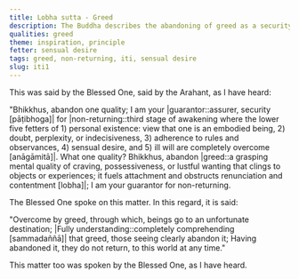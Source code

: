 ```yaml
---
title: Lobha sutta - Greed
description: The Buddha describes the abandoning of greed as a security for non-returning.
qualities: greed
theme: inspiration, principle
fetter: sensual desire
tags: greed, non-returning, iti, sensual desire
slug: iti1
---
```


This was said by the Blessed One, said by the Arahant, as I have heard:

"Bhikkhus, abandon one quality; I am your |guarantor::assurer, security [pāṭibhoga]| for |non-returning::third stage of awakening where the lower five fetters of 1) personal existence: view that one is an embodied being, 2) doubt, perplexity, or indecisiveness, 3) adherence to rules and observances, 4) sensual desire, and 5) ill will are completely overcome [anāgāmitā]|. What one quality? Bhikkhus, abandon |greed::a grasping mental quality of craving, possessiveness, or lustful wanting that clings to objects or experiences; it fuels attachment and obstructs renunciation and contentment [lobha]|; I am your guarantor for non-returning.

The Blessed One spoke on this matter. In this regard, it is said:

"Overcome by greed, through which,
beings go to an unfortunate destination;
|Fully understanding::completely comprehending [sammadaññā]| that greed,
those seeing clearly abandon it;
Having abandoned it, they do not return,
to this world at any time."

This matter too was spoken by the Blessed One, as I have heard.